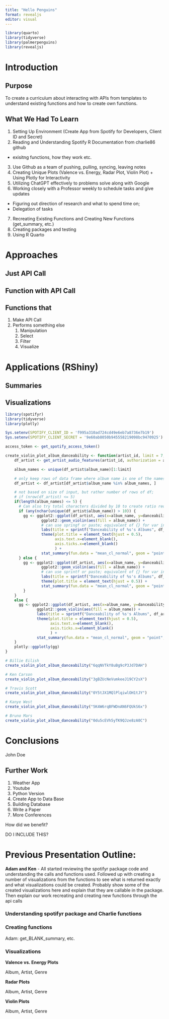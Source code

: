 ```yaml
---
title: "Hello Penguins"
format: revealjs
editor: visual
---
```


```r
library(quarto)
library(tidyverse)
library(palmerpenguins)
library(revealjs)
```

# Introduction

<!-- Intro to ourselves and the project itself Creating a package in R using the Spotify API for web developers -->

## Purpose

To create a curriculum about interacting with APIs from templates to understand existing functions and how to create own functions. <!-- through understanding functions and visualizations; --> <!-- for introduction data science students; -->

## What We Had To Learn

1.  Setting Up Environment (Create App from Spotify for Developers, Client ID and Secret)
2.  Reading and Understanding Spotify R Documentation from charlie86 github

-   exisitng functions, how they work etc.

3.  Use Github as a team of pushing, pulling, syncing, leaving notes
4.  Creating Unique Plots (Valence vs. Energy, Radar Plot, Violin Plot) + Using Plotly for Interactivity
5.  Utilizing ChatGPT effectively to problems solve along with Google
6.  Working closely with a Professor weekly to schedule tasks and give updates

-   Figuring out direction of research and what to spend time on;
-   Delegation of tasks

7.  Recreating Existing Functions and Creating New Functions (get_summary, etc.)
8.  Creating packages and testing
9.  Using R Quarto

# Approaches

## Just API Call

## Function with API Call

## Functions that

1.  Make API Call
2.  Performs something else
    1.  Manipulation
    2.  Select
    3.  Filter
    4.  Visualize

# Applications (RShiny)

## Summaries

## Visualizations

```r
library(spotifyr)
library(tidyverse)
library(plotly)
```

```r
Sys.setenv(SPOTIFY_CLIENT_ID = 'f995a310ad724cd49e6eb7a8736e7b19')
Sys.setenv(SPOTIFY_CLIENT_SECRET = '9e60ab8050b945558219098bc9470925')

access_token <- get_spotify_access_token()
```

```r
create_violin_plot_album_danceability <- function(artist_id, limit = 7, authorization = get_spotify_access_token()) {
    df_artist <- get_artist_audio_features(artist_id, authorization = authorization)

    album_names <- unique(df_artist$album_name)[1:limit]

    # only keep rows of data frame where album name is one of the names in album_names;
    df_artist <- df_artist[df_artist$album_name %in% album_names, ]

    # not based on size of input, but rather number of rows of df;
    # if (nrow(df_artist) <= 5)
    if(length(album_names) <= 5) {
      # Can also try total characters divided by 10 to create ratio requirement; Maybe;
      if (any(nchar(unique(df_artist$album_name)) > 10)) {
        gg <- ggplot2::ggplot(df_artist, aes(x=album_name, y=danceability))  +
                ggplot2::geom_violin(aes(fill = album_name)) +
                # can use springf or paste; equivalent of {} for var in string;
                labs(title = sprintf("Danceability of %s's Albums", df_artist$artist_name[1]), x = "", y = "Danceability", fill = "Album") +
                theme(plot.title = element_text(hjust = 0.5),
                      axis.text.x=element_blank(),
                      axis.ticks.x=element_blank()
                      ) +
                stat_summary(fun.data = "mean_cl_normal", geom = "point", shape = 20, size = 4, color = "red")
      } else {
        gg <- ggplot2::ggplot(df_artist, aes(x=album_name, y=danceability))  +
                ggplot2::geom_violin(aes(fill = album_name)) +
                # can use sprintf or paste; equivalent of {} for var in string;
                labs(title = sprintf("Danceability of %s's Albums", df_artist$artist_name[1]), x = "Album", y = "Danceability", fill = "Album") +
                theme(plot.title = element_text(hjust = 0.5)) +
                stat_summary(fun.data = "mean_cl_normal", geom = "point", shape = 20, size = 4, color = "red")
        }
    }
    else {
      gg <- ggplot2::ggplot(df_artist, aes(x=album_name, y=danceability))  +
              ggplot2::geom_violin(aes(fill = album_name)) +
              labs(title = sprintf("Danceability of %s's Albums", df_artist$artist_name[1]), x = "", y = "Danceability", fill = "Album") +
              theme(plot.title = element_text(hjust = 0.5),
                    axis.text.x=element_blank(),
                    axis.ticks.x=element_blank()
                    ) +
              stat_summary(fun.data = "mean_cl_normal", geom = "point", shape = 20, size = 4, color = "red")
    }
    plotly::ggplotly(gg)
}
```

```r
# Billie Eilish
create_violin_plot_album_danceability("6qqNVTkY8uBg9cP3Jd7DAH")
```

```r
# Ken Carson
create_violin_plot_album_danceability("3gBZUcNeVumkeeJ19CY2sX")
```

```r
# Travis Scott
create_violin_plot_album_danceability("0Y5tJX1MQlPlqiwlOH1tJY")
```

```r
# Kanye West
create_violin_plot_album_danceability("5K4W6rqBFWDnAN6FQUkS6x")
```

```r
# Bruno Mars
create_violin_plot_album_danceability("0du5cEVh5yTK9QJze8zA0C")
```


# Conclusions

John Doe

## Further Work

1.  Weather App
2.  Youtube
3.  Python Version
4.  Create App to Data Base
5.  Building Database
6.  Write a Paper
7.  More Conferences

How did we benefit?

DO I INCLUDE THIS?

# Previous Presentation Outline:

**Adam and Ken** - All started reviewing the spotifyr package code and understanding the calls and functions used. Followed up with creating a number of visualizations from the functions to see what is returned exactly and what visualizations could be created. Probably show some of the created visualizations here and explain that they are callable in the package. Then explain our work recreating and creating new functions through the api calls

### Understanding spotifyr package and Charlie functions

### Creating functions

Adam: get_BLANK_summary, etc.

### Visualizations

**Valence vs. Energy Plots**

Album, Artist, Genre

**Radar Plots**

Album, Artist, Genre

**Violin Plots**

Album, Artist, Genre

<!-- Set Up -->

<!-- ```{r, echo = FALSE} -->
<!-- library(spotifyr) -->
<!-- library(tidyverse) -->
<!-- library(plotly) -->
<!-- ``` -->

<!-- ```{r, echo = FALSE} -->
<!-- Sys.setenv(SPOTIFY_CLIENT_ID = 'f995a310ad724cd49e6eb7a8736e7b19') -->
<!-- Sys.setenv(SPOTIFY_CLIENT_SECRET = '9e60ab8050b945558219098bc9470925') -->

<!-- access_token <- get_spotify_access_token() -->
<!-- ``` -->

<!-- ```{r, echo = TRUE} -->
<!-- create_violin_plot_album_danceability <- function(artist_id, limit = 7, authorization = get_spotify_access_token()) { -->
<!--     df_artist <- get_artist_audio_features(artist_id, authorization = authorization) -->

<!--     album_names <- unique(df_artist$album_name)[1:limit] -->

<!--     # only keep rows of data frame where album name is one of the names in album_names; -->
<!--     df_artist <- df_artist[df_artist$album_name %in% album_names, ] -->

<!--     # not based on size of input, but rather number of rows of df; -->
<!--     # if (nrow(df_artist) <= 5) -->
<!--     if(length(album_names) <= 5) { -->
<!--       # Can also try total characters divided by 10 to create ratio requirement; Maybe; -->
<!--       if (any(nchar(unique(df_artist$album_name)) > 10)) { -->
<!--         gg <- ggplot2::ggplot(df_artist, aes(x=album_name, y=danceability))  + -->
<!--                 ggplot2::geom_violin(aes(fill = album_name)) + -->
<!--                 # can use springf or paste; equivalent of {} for var in string; -->
<!--                 labs(title = sprintf("Danceability of %s's Albums", df_artist$artist_name[1]), x = "", y = "Danceability", fill = "Album") + -->
<!--                 theme(plot.title = element_text(hjust = 0.5), -->
<!--                       axis.text.x=element_blank(), -->
<!--                       axis.ticks.x=element_blank() -->
<!--                       ) + -->
<!--                 stat_summary(fun.data = "mean_cl_normal", geom = "point", shape = 20, size = 4, color = "red") -->
<!--       } else { -->
<!--         gg <- ggplot2::ggplot(df_artist, aes(x=album_name, y=danceability))  + -->
<!--                 ggplot2::geom_violin(aes(fill = album_name)) + -->
<!--                 # can use sprintf or paste; equivalent of {} for var in string; -->
<!--                 labs(title = sprintf("Danceability of %s's Albums", df_artist$artist_name[1]), x = "Album", y = "Danceability", fill = "Album") + -->
<!--                 theme(plot.title = element_text(hjust = 0.5)) + -->
<!--                 stat_summary(fun.data = "mean_cl_normal", geom = "point", shape = 20, size = 4, color = "red") -->
<!--         } -->
<!--     } -->
<!--     else { -->
<!--       gg <- ggplot2::ggplot(df_artist, aes(x=album_name, y=danceability))  + -->
<!--               ggplot2::geom_violin(aes(fill = album_name)) + -->
<!--               labs(title = sprintf("Danceability of %s's Albums", df_artist$artist_name[1]), x = "", y = "Danceability", fill = "Album") + -->
<!--               theme(plot.title = element_text(hjust = 0.5), -->
<!--                     axis.text.x=element_blank(), -->
<!--                     axis.ticks.x=element_blank() -->
<!--                     ) + -->
<!--               stat_summary(fun.data = "mean_cl_normal", geom = "point", shape = 20, size = 4, color = "red") -->
<!--     } -->
<!--     plotly::ggplotly(gg) -->
<!-- } -->
<!-- ``` -->

<!-- ```{r, echo = TRUE} -->
<!-- # Billie Eilish -->
<!-- create_violin_plot_album_danceability("6qqNVTkY8uBg9cP3Jd7DAH") -->
<!-- ``` -->

<!-- ```{r, echo = TRUE} -->
<!-- # Ken Carson -->
<!-- create_violin_plot_album_danceability("3gBZUcNeVumkeeJ19CY2sX") -->
<!-- ``` -->

<!-- ```{r, echo = TRUE} -->
<!-- # Travis Scott -->
<!-- create_violin_plot_album_danceability("0Y5tJX1MQlPlqiwlOH1tJY") -->
<!-- ``` -->

<!-- ```{r, echo = TRUE} -->
<!-- # Kanye West -->
<!-- create_violin_plot_album_danceability("5K4W6rqBFWDnAN6FQUkS6x") -->
<!-- ``` -->

<!-- ```{r, echo = TRUE} -->
<!-- # Bruno Mars -->
<!-- create_violin_plot_album_danceability("0du5cEVh5yTK9QJze8zA0C") -->
<!-- ``` -->

<!-- **Emily** - Explain her experience with creating the templates and the different iterations that to create the best template for teaching students Show each template (or the important ones) on a slide and quickly go over the pros and cons of each iteration Explain pros and cons of final template as well and its purpose for why it was chosen -->

<!-- ### Creating Templates -->

<!-- ## Conclusion -->

<!-- Explain where future work could be done and what we particularly focused on Calls, visualizations, and joins for data science purposes Probably all on one side because there won't be too much time remaining Future work in other, potentially more complicated APIs, with using the calls and visualizations to create apps and develop websites and such -->
